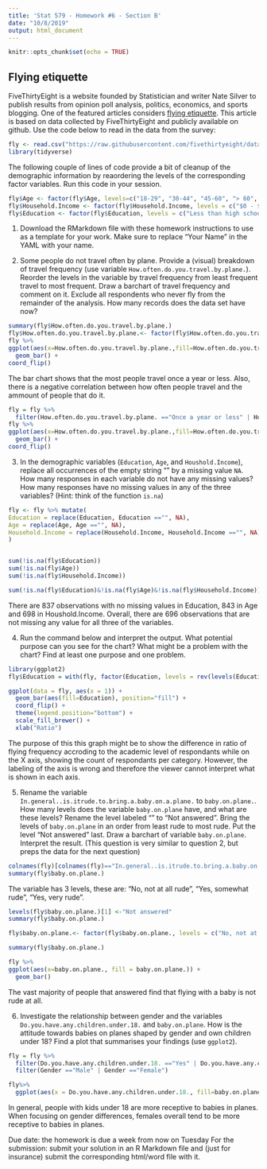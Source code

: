 ```yaml
---
title: 'Stat 579 - Homework #6 - Section B'
date: "10/8/2019"
output: html_document
---
```


```r
knitr::opts_chunk$set(echo = TRUE)
```

## Flying etiquette

FiveThirtyEight is a website founded by Statistician and writer Nate Silver to publish results from  opinion poll analysis, politics, economics, and sports blogging. 
One of the featured articles considers [flying etiquette](https://fivethirtyeight.com/features/airplane-etiquette-recline-seat/). 
This article is based on data collected by FiveThirtyEight and publicly available on github. Use the code below to read in the data from the survey:
```r
fly <- read.csv("https://raw.githubusercontent.com/fivethirtyeight/data/master/flying-etiquette-survey/flying-etiquette.csv")
library(tidyverse)
```

The following couple of lines of code provide a bit of cleanup of the demographic information by reaordering the levels of the  corresponding factor variables. Run this code in your session.

```r
fly$Age <- factor(fly$Age, levels=c("18-29", "30-44", "45-60", "> 60", ""))
fly$Household.Income <- factor(fly$Household.Income, levels = c("$0 - $24,999","$25,000 - $49,999", "$50,000 - $99,999", "$100,000 - $149,999", "150000", ""))
fly$Education <- factor(fly$Education, levels = c("Less than high school degree", "High school degree", "Some college or Associate degree", "Bachelor degree",  "Graduate degree", ""))
```

1. Download the RMarkdown file with these homework instructions to use as a template for your work.
Make sure to replace "Your Name" in the YAML with your name.

2. Some people do not travel often by plane. Provide a (visual) breakdown of travel frequency (use variable `How.often.do.you.travel.by.plane.`). Reorder the levels in the variable by travel frequency from least frequent travel to most frequent. Draw a barchart of travel frequency and comment on it. 
Exclude all respondents who never fly from the remainder of the analysis. How many records does the data set have now?
```r
summary(fly$How.often.do.you.travel.by.plane.)
fly$How.often.do.you.travel.by.plane.<- factor(fly$How.often.do.you.travel.by.plane., levels = c("Never", "Once a year or less", "Once a month or less", "A few times per month",  "A few times per week", "Every day"))
fly %>%
ggplot(aes(x=How.often.do.you.travel.by.plane.,fill=How.often.do.you.travel.by.plane.)) +
  geom_bar() +
coord_flip()
```
The bar chart shows that the most people travel once a year or less. Also, there is a negative correlation between how often people travel and the ammount of people that do it.

```r
fly = fly %>%
  filter(How.often.do.you.travel.by.plane. =="Once a year or less" | How.often.do.you.travel.by.plane. =="Once a month or less"| How.often.do.you.travel.by.plane. == "A few times per month" | How.often.do.you.travel.by.plane. ==  "A few times per week" | How.often.do.you.travel.by.plane. == "Every day")
fly %>%
ggplot(aes(x=How.often.do.you.travel.by.plane.,fill=How.often.do.you.travel.by.plane.)) +
  geom_bar() +
coord_flip()
```
3. In the demographic variables (`Education`, `Age`, and `Houshold.Income`), replace all occurrences of the empty string "" by a missing value `NA`. How many responses in each variable do not have any missing values? How many responses have no missing values in any of the three variables? (Hint: think of the function `is.na`)
```r
fly <- fly %>% mutate(
Education = replace(Education, Education =="", NA),
Age = replace(Age, Age =="", NA),
Household.Income = replace(Household.Income, Household.Income =="", NA)
)


sum(!is.na(fly$Education))
sum(!is.na(fly$Age))
sum(!is.na(fly$Household.Income))

sum(!is.na(fly$Education)&!is.na(fly$Age)&!is.na(fly$Household.Income))
```
There are 837 observations with no missing values in Education, 843 in Age and 698 in Houshold.Income. Overall, there are 696 observations that are not missing any value for all three of the variables.


4. Run the command below and interpret the output. What potential purpose can you see for the chart? What might be a problem with the chart? Find at least one purpose and one problem.
```r
library(ggplot2)
fly$Education = with(fly, factor(Education, levels = rev(levels(Education))))

ggplot(data = fly, aes(x = 1)) + 
  geom_bar(aes(fill=Education), position="fill") + 
  coord_flip() +
  theme(legend.position="bottom") +
  scale_fill_brewer() + 
  xlab("Ratio") 
```
The purpose of this this graph might be to show the difference in ratio of flying frequency accroding to the academic level of respondants while on the X axis, showing the count of respondants per category. However, the labeling of the axis is wrong and therefore the viewer cannot interpret what is shown in each axis.

5. Rename the variable `In.general..is.itrude.to.bring.a.baby.on.a.plane.` to `baby.on.plane.`. How many levels does the variable `baby.on.plane` have, and what are these levels? Rename the level labeled "" to "Not answered". Bring the levels of `baby.on.plane` in an order from least rude to most rude. Put the level "Not answered" last. Draw a barchart of variable `baby.on.plane`.  Interpret the result. (This question is very similar to question 2, but preps the data for the next question)
```r
colnames(fly)[colnames(fly)=="In.general..is.itrude.to.bring.a.baby.on.a.plane."] <- "baby.on.plane."
summary(fly$baby.on.plane.)
```
The variable has 3 levels, these are: "No, not at all rude", "Yes, somewhat rude", "Yes, very rude".

```R
levels(fly$baby.on.plane.)[1] <-"Not answered" 
summary(fly$baby.on.plane.)

fly$baby.on.plane.<- factor(fly$baby.on.plane., levels = c("No, not at all rude", "Yes, somewhat rude", "Yes, very rude", "Not answered"))

summary(fly$baby.on.plane.)

fly %>%
ggplot(aes(x=baby.on.plane., fill = baby.on.plane.)) +
  geom_bar()
```
The vast majority of people that answered find that flying with a baby is not rude at all.

6. Investigate the relationship between gender and the variables `Do.you.have.any.children.under.18.` and `baby.on.plane`. How is the attitude towards babies on planes shaped by gender and own children under 18? Find a plot that summarises your findings (use `ggplot2`).
```r
fly = fly %>%
  filter(Do.you.have.any.children.under.18. =="Yes" | Do.you.have.any.children.under.18. =="No") %>%
  filter(Gender =="Male" | Gender =="Female")

fly%>%
  ggplot(aes(x = Do.you.have.any.children.under.18., fill=baby.on.plane.)) + geom_bar(position = "fill") + facet_grid(~Gender)


```
In general, people with kids under 18 are more receptive to babies in planes. When focusing on gender differences, females overall tend to be more receptive to babies in planes.

Due date: the homework is due a week from now on Tuesday 
For the submission: submit your solution in an R Markdown file and (just for insurance) submit the corresponding html/word file with it. 
